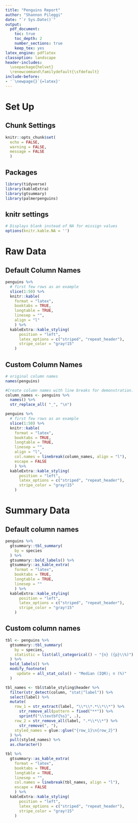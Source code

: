 ```yaml
---
title: "Penguins Report"
author: "Shannon Pileggi"
date: "`r Sys.Date()`"
output:
  pdf_document: 
    toc: true
    toc_depth: 2
    number_sections: true
    keep_tex: yes
latex_engine: pdflatex
classoption: landscape
header-includes:
  \usepackage{helvet}
  \renewcommand\familydefault{\sfdefault}
include-before:
- '`\newpage{}`{=latex}'
---
```


\let\oldsection\section
\renewcommand\section{\clearpage\oldsection}


# Set Up

## Chunk Settings

```r
knitr::opts_chunk$set(
  echo = FALSE,
  warning = FALSE,
  message = FALSE
  )
```

## Packages

```r
library(tidyverse)
library(kableExtra)
library(gtsummary)
library(palmerpenguins)
```

## knitr settings

```r
# Displays blank instead of NA for missign values
options(knitr.kable.NA = '') 
```


# Raw Data

## Default Column Names

```r
penguins %>% 
  # first few rows as an example
  slice(1:50) %>% 
  knitr::kable(
    format = "latex",
    booktabs = TRUE,
    longtable = TRUE,
    linesep = "",
    align = "l"
    ) %>%
  kableExtra::kable_styling(
      position = "left",
      latex_options = c("striped", "repeat_header"),
      stripe_color = "gray!15"
    )
```


## Custom Column Names



```r
# original column names
names(penguins)
```


```r
#Create column names with line breaks for demonstration.
column_names <- penguins %>% 
  names() %>% 
  str_replace_all( "_", "\n")
```


```r
penguins %>% 
  # first few rows as an example
  slice(1:50) %>% 
  knitr::kable(
    format = "latex",
    booktabs = TRUE,
    longtable = TRUE,
    linesep = "",
    align = "l",
    col.names = linebreak(column_names, align = "l"),
    escape = FALSE
    ) %>%
  kableExtra::kable_styling(
      position = "left",
      latex_options = c("striped", "repeat_header"),
      stripe_color = "gray!15"
    )
```

# Summary Data 

## Default column names

```r
penguins %>% 
  gtsummary::tbl_summary(
    by = species
  ) %>% 
  gtsummary::bold_labels() %>% 
  gtsummary::as_kable_extra(
    format = "latex",
    booktabs = TRUE,
    longtable = TRUE,
    linesep = ""
    ) %>%
  kableExtra::kable_styling(
      position = "left",
      latex_options = c("striped", "repeat_header"),
      stripe_color = "gray!15"
    )
```

## Custom column names


```r
tbl <- penguins %>% 
  gtsummary::tbl_summary(
    by = species,
    statistic = list(all_categorical() ~ "{n} ({p}\\%)")
  ) %>%
  bold_labels() %>%
  modify_footnote(
     update = all_stat_cols() ~ "Median (IQR); n (%)"
  ) 
```


```r
tbl_names <- tbl$table_styling$header %>% 
  filter(str_detect(column, "stat|^label")) %>% 
  select(label) %>% 
  mutate(
    row_1 = str_extract(label, "\\*\\*.*\\*\\*") %>% 
      str_remove_all(pattern = fixed("**")) %>% 
      sprintf("\\textbf{%s}", .),
    row_2 = str_remove_all(label, ".*\\*\\*") %>% 
      str_remove(", "),
    styled_names = glue::glue("{row_1}\n{row_2}")
  ) %>% 
  pull(styled_names) %>% 
  as.character()
```

```r
tbl %>% 
  gtsummary::as_kable_extra(
    format = "latex",
    booktabs = TRUE,
    longtable = TRUE,
    linesep = "",
    col.names = linebreak(tbl_names, align = "l"),
    escape = FALSE
    ) %>%
  kableExtra::kable_styling(
      position = "left",
      latex_options = c("striped", "repeat_header"),
      stripe_color = "gray!15"
    )
```
